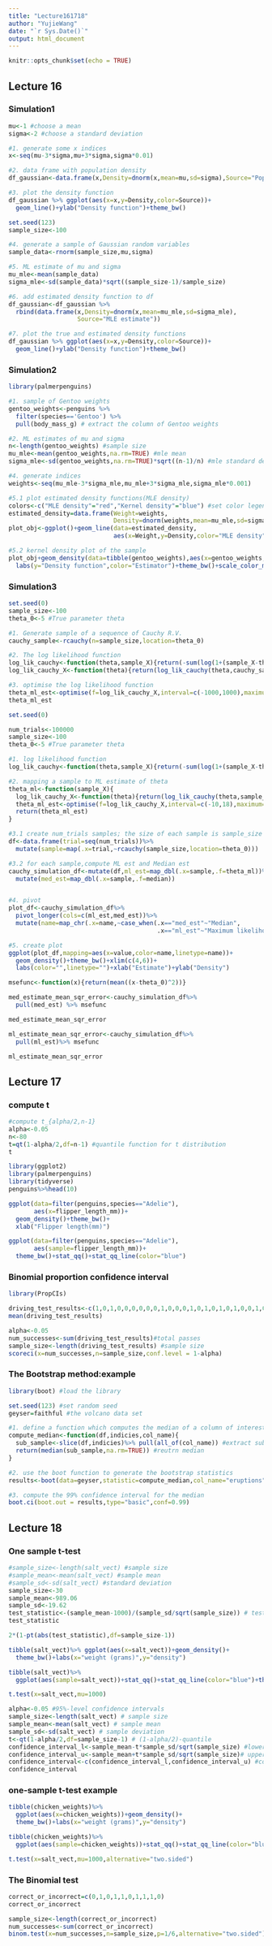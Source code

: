 ```yaml
---
title: "Lecture161718"
author: "YujieWang"
date: "`r Sys.Date()`"
output: html_document
---
```


```r
knitr::opts_chunk$set(echo = TRUE)
```

## Lecture 16

### Simulation1
```r
mu<-1 #choose a mean
sigma<-2 #choose a standard deviation

#1. generate some x indices
x<-seq(mu-3*sigma,mu+3*sigma,sigma*0.01)

#2. data frame with population density
df_gaussian<-data.frame(x,Density=dnorm(x,mean=mu,sd=sigma),Source="Population")

#3. plot the density function
df_gaussian %>% ggplot(aes(x=x,y=Density,color=Source))+
  geom_line()+ylab("Density function")+theme_bw()
```

```r
set.seed(123)
sample_size<-100

#4. generate a sample of Gaussian random variables
sample_data<-rnorm(sample_size,mu,sigma)

#5. ML estimate of mu and sigma
mu_mle<-mean(sample_data)
sigma_mle<-sd(sample_data)*sqrt((sample_size-1)/sample_size)

#6. add estimated density function to df
df_gaussian<-df_gaussian %>% 
  rbind(data.frame(x,Density=dnorm(x,mean=mu_mle,sd=sigma_mle),
                   Source="MLE estimate"))

#7. plot the true and estimated density functions
df_gaussian %>% ggplot(aes(x=x,y=Density,color=Source))+
  geom_line()+ylab("Density function")+theme_bw()
```

### Simulation2

```r
library(palmerpenguins)
```

```r
#1. sample of Gentoo weights
gentoo_weights<-penguins %>%
  filter(species=='Gentoo') %>%
  pull(body_mass_g) # extract the column of Gentoo weights

#2. ML estimates of mu and sigma
n<-length(gentoo_weights) #sample size
mu_mle<-mean(gentoo_weights,na.rm=TRUE) #mle mean
sigma_mle<-sd(gentoo_weights,na.rm=TRUE)*sqrt((n-1)/n) #mle standard deviation

```

```r
#4. generate indices
weights<-seq(mu_mle-3*sigma_mle,mu_mle+3*sigma_mle,sigma_mle*0.001)

#5.1 plot estimated density functions(MLE density)
colors<-c("MLE density"="red","Kernel density"="blue") #set color legend
estimated_density=data.frame(Weight=weights,
                             Density=dnorm(weights,mean=mu_mle,sd=sigma_mle))
plot_obj<-ggplot()+geom_line(data=estimated_density,
                             aes(x=Weight,y=Density,color="MLE density"))

#5.2 kernel density plot of the sample
plot_obj+geom_density(data=tibble(gentoo_weights),aes(x=gentoo_weights,color="Kernel density"))+
  labs(y="Density function",color="Estimator")+theme_bw()+scale_color_manual(values=colors)
```

### Simulation3


```r
set.seed(0)
sample_size<-100
theta_0<-5 #True parameter theta

#1. Generate sample of a sequence of Cauchy R.V.
cauchy_sample<-rcauchy(n=sample_size,location=theta_0)

#2. The log likelihood function
log_lik_cauchy<-function(theta,sample_X){return(-sum(log(1+(sample_X-theta)**2)))}
log_lik_cauchy_X<-function(theta){return(log_lik_cauchy(theta,cauchy_sample))}

#3. optimise the log likelihood function
theta_ml_est<-optimise(f=log_lik_cauchy_X,interval=c(-1000,1000),maximum=TRUE)$maximum
theta_ml_est
```

```r
set.seed(0)

num_trials<-100000
sample_size<-100
theta_0<-5 #True parameter theta

#1. log likelihood function
log_lik_cauchy<-function(theta,sample_X){return(-sum(log(1+(sample_X-theta)**2)))}

#2. mapping a sample to ML estimate of theta
theta_ml<-function(sample_X){
  log_lik_cauchy_X<-function(theta){return(log_lik_cauchy(theta,sample_X))}
  theta_ml_est<-optimise(f=log_lik_cauchy_X,interval=c(-10,18),maximum=TRUE)$maximum
  return(theta_ml_est)
}

#3.1 create num_trials samples; the size of each sample is sample_size
df<-data.frame(trial=seq(num_trials))%>%
  mutate(sample=map(.x=trial,~rcauchy(sample_size,location=theta_0)))

#3.2 for each sample,compute ML est and Median est
cauchy_simulation_df<-mutate(df,ml_est=map_dbl(.x=sample,.f=theta_ml))%>%
  mutate(med_est=map_dbl(.x=sample,.f=median))


#4. pivot
plot_df<-cauchy_simulation_df%>%
  pivot_longer(cols=c(ml_est,med_est))%>%
  mutate(name=map_chr(.x=name,~case_when(.x=="med_est"~"Median",
                                         .x=="ml_est"~"Maximum likelihood")))

#5. create plot
ggplot(plot_df,mapping=aes(x=value,color=name,linetype=name))+
  geom_density()+theme_bw()+xlim(c(4,6))+
  labs(color="",linetype="")+xlab("Estimate")+ylab("Density")

```
```r
msefunc<-function(x){return(mean((x-theta_0)^2))}

med_estimate_mean_sqr_error<-cauchy_simulation_df%>%
  pull(med_est) %>% msefunc

med_estimate_mean_sqr_error
```

```r
ml_estimate_mean_sqr_error<-cauchy_simulation_df%>%
  pull(ml_est)%>% msefunc

ml_estimate_mean_sqr_error
```

## Lecture 17

### compute t
```r
#compute t_{alpha/2,n-1}
alpha<-0.05
n<-80
t=qt(1-alpha/2,df=n-1) #quantile function for t distribution
t
```
```r
library(ggplot2)
library(palmerpenguins)
library(tidyverse)
penguins%>%head(10)
```


```r
ggplot(data=filter(penguins,species=="Adelie"),
       aes(x=flipper_length_mm))+
  geom_density()+theme_bw()+
  xlab("Flipper length(mm)")
```
```r
ggplot(data=filter(penguins,species=="Adelie"),
       aes(sample=flipper_length_mm))+
  theme_bw()+stat_qq()+stat_qq_line(color="blue")
```
### Binomial proportion confidence interval
```r
library(PropCIs)
```

```r
driving_test_results<-c(1,0,1,0,0,0,0,0,0,1,0,0,0,1,0,1,0,1,0,1,0,0,1,0)
mean(driving_test_results)
```

```r
alpha<-0.05
num_successes<-sum(driving_test_results)#total passes
sample_size<-length(driving_test_results) #sample size
scoreci(x=num_successes,n=sample_size,conf.level = 1-alpha)
```

### The Bootstrap method:example

```r
library(boot) #load the library
```

```r
set.seed(123) #set random seed
geyser=faithful #the volcano data set
```

```r
#1. define a function which computes the median of a column of interest
compute_median<-function(df,indicies,col_name){
  sub_sample<-slice(df,indicies)%>% pull(all_of(col_name)) #extract subsample
  return(median(sub_sample,na.rm=TRUE)) #reutrn median
}
```

```r
#2. use the boot function to generate the bootstrap statistics
results<-boot(data=geyser,statistic=compute_median,col_name="eruptions",R=10000)

#3. compute the 99% confidence interval for the median
boot.ci(boot.out = results,type="basic",conf=0.99)
```

## Lecture 18

### One sample t-test
```r
#sample_size<-length(salt_vect) #sample size
#sample_mean<-mean(salt_vect) #sample mean
#sample_sd<-sd(salt_vect) #standard deviation
sample_size<-30
sample_mean<-989.06
sample_sd<-19.62
test_statistic<-(sample_mean-1000)/(sample_sd/sqrt(sample_size)) # test statistic
test_statistic
```

```r
2*(1-pt(abs(test_statistic),df=sample_size-1))
```


```r
tibble(salt_vect)%>% ggplot(aes(x=salt_vect))+geom_density()+
  theme_bw()+labs(x="weight (grams)",y="density")
```

```r
tibble(salt_vect)%>%
  ggplot(aes(sample=salt_vect))+stat_qq()+stat_qq_line(color="blue")+theme_bw()
```

```r
t.test(x=salt_vect,mu=1000)
```

```r
alpha<-0.05 #95%-level confidence intervals
sample_size<-length(salt_vect) # sample size
sample_mean<-mean(salt_vect) # sample mean
sample_sd<-sd(salt_vect) # sample deviation
t<-qt(1-alpha/2,df=sample_size-1) # (1-alpha/2)-quantile
confidence_interval_l<-sample_mean-t*sample_sd/sqrt(sample_size) #lower confidence bound
confidence_interval_u<-sample_mean+t*sample_sd/sqrt(sample_size)# upper confidence bound
confidence_interval<-c(confidence_interval_l,confidence_interval_u) #confidence interval
confidence_interval
```


### one-sample t-test example
```r
tibble(chicken_weights)%>%
  ggplot(aes(x=chicken_weights))+geom_density()+
  theme_bw()+labs(x="weight (grams)",y="density")
```

```r
tibble(chicken_weights)%>%
  ggplot(aes(sample=chicken_weights))+stat_qq()+stat_qq_line(color="blue")+theme_bw()
```

```r
t.test(x=salt_vect,mu=1000,alternative="two.sided")

```

### The Binomial test
```r
correct_or_incorrect=c(0,1,0,1,1,0,1,1,1,0)
correct_or_incorrect
```
```r
sample_size<-length(correct_or_incorrect)
num_successes<-sum(correct_or_incorrect)
binom.test(x=num_successes,n=sample_size,p=1/6,alternative="two.sided")
```


